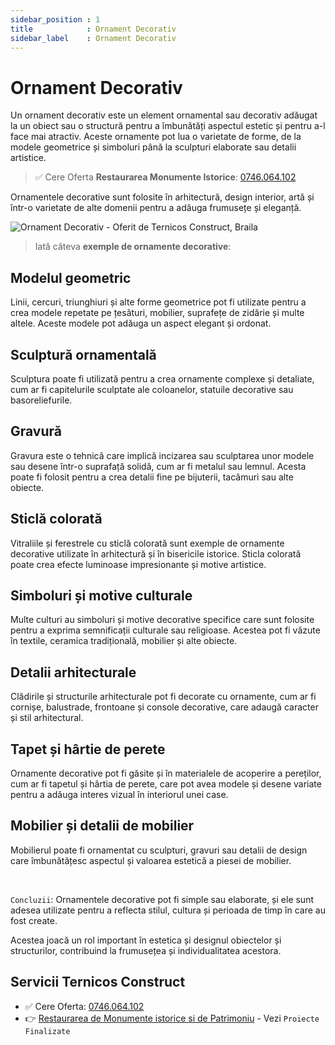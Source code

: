 ```yaml
---
sidebar_position : 1
title            : Ornament Decorativ
sidebar_label    : Ornament Decorativ
---
```


# Ornament Decorativ

Un ornament decorativ este un element ornamental sau decorativ adăugat la un obiect sau o structură pentru a îmbunătăți aspectul estetic și pentru a-l face mai atractiv. 
Aceste ornamente pot lua o varietate de forme, de la modele geometrice și simboluri până la sculpturi elaborate sau detalii artistice. 

> ✅ Cere Oferta **Restaurarea Monumente Istorice**: [0746.064.102](tel:0746064102)

Ornamentele decorative sunt folosite în arhitectură, design interior, artă și într-o varietate de alte domenii pentru a adăuga frumusețe și eleganță.

![Ornament Decorativ - Oferit de Ternicos Construct, Braila](https://github-production-user-asset-6210df.s3.amazonaws.com/50270662/267095465-05f2429f-f6c9-4e9b-b29f-fe1eddf42761.png)

> Iată câteva **exemple de ornamente decorative**:

## **Modelul geometric** 

Linii, cercuri, triunghiuri și alte forme geometrice pot fi utilizate pentru a crea modele repetate pe țesături, mobilier, suprafețe de zidărie și multe altele. Aceste modele pot adăuga un aspect elegant și ordonat.

## **Sculptură ornamentală** 

Sculptura poate fi utilizată pentru a crea ornamente complexe și detaliate, cum ar fi capitelurile sculptate ale coloanelor, statuile decorative sau basoreliefurile.

## **Gravură** 

Gravura este o tehnică care implică incizarea sau sculptarea unor modele sau desene într-o suprafață solidă, cum ar fi metalul sau lemnul. Acesta poate fi folosit pentru a crea detalii fine pe bijuterii, tacâmuri sau alte obiecte.

## **Sticlă colorată** 

Vitraliile și ferestrele cu sticlă colorată sunt exemple de ornamente decorative utilizate în arhitectură și în bisericile istorice. Sticla colorată poate crea efecte luminoase impresionante și motive artistice.

## **Simboluri și motive culturale** 

Multe culturi au simboluri și motive decorative specifice care sunt folosite pentru a exprima semnificații culturale sau religioase. Acestea pot fi văzute în textile, ceramica tradițională, mobilier și alte obiecte.

## **Detalii arhitecturale** 

Clădirile și structurile arhitecturale pot fi decorate cu ornamente, cum ar fi cornișe, balustrade, frontoane și console decorative, care adaugă caracter și stil arhitectural.

## **Tapet și hârtie de perete** 

Ornamente decorative pot fi găsite și în materialele de acoperire a pereților, cum ar fi tapetul și hârtia de perete, care pot avea modele și desene variate pentru a adăuga interes vizual în interiorul unei case.

## **Mobilier și detalii de mobilier** 

Mobilierul poate fi ornamentat cu sculpturi, gravuri sau detalii de design care îmbunătățesc aspectul și valoarea estetică a piesei de mobilier.

<br />

`Concluzii`: Ornamentele decorative pot fi simple sau elaborate, și ele sunt adesea utilizate pentru a reflecta stilul, cultura și perioada de timp în care au fost create. 

Acestea joacă un rol important în estetica și designul obiectelor și structurilor, contribuind la frumusețea și individualitatea acestora.

## Servicii Ternicos Construct

- ✅ Cere Oferta: [0746.064.102](tel:0746064102)
- 👉 [Restaurarea de Monumente istorice si de Patrimoniu](https://ternicos-construct.ro/) - Vezi `Proiecte Finalizate`
